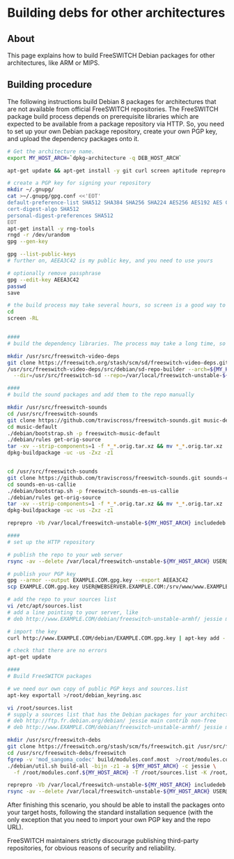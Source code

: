
# Building debs for other architectures 

 

## About

This page explains how to build FreeSWITCH Debian packages for other architectures, like ARM or MIPS.

## Building procedure

The following instructions build Debian 8 packages for architectures that are not available from official FreeSWITCH repositories. The FreeSWITCH package build process depends on prerequisite libraries which are expected to be available from a package repository via HTTP. So, you need to set up your own Debian package repository, create your own PGP key, and upload the dependency packages onto it.

```bash
# Get the architecture name. 
export MY_HOST_ARCH=`dpkg-architecture -q DEB_HOST_ARCH`

apt-get update && apt-get install -y git curl screen aptitude reprepro make sox flac

# create a PGP key for signing your repository
mkdir ~/.gnupg/
cat >~/.gnupg/gpg.conf <<'EOT'
default-preference-list SHA512 SHA384 SHA256 SHA224 AES256 AES192 AES CAST5 BZIP2 ZLIB ZIP Uncompressed
cert-digest-algo SHA512
personal-digest-preferences SHA512
EOT
apt-get install -y rng-tools
rngd -r /dev/urandom
gpg --gen-key

gpg --list-public-keys
# further on, AEEA3C42 is my public key, and you need to use yours

# optionally remove passphrase
gpg --edit-key AEEA3C42
passwd
save

# the build process may take several hours, so screen is a good way to avoid terminal interruptions
cd 
screen -RL


####
# build the dependency libraries. The process may take a long time, so use Ctrl-A Ctrl-D to detach from the screen if needed

mkdir /usr/src/freeswitch-video-deps
git clone https://freeswitch.org/stash/scm/sd/freeswitch-video-deps.git /usr/src/freeswitch-video-deps/src
/usr/src/freeswitch-video-deps/src/debian/sd-repo-builder --arch=${MY_HOST_ARCH} \
  --dir=/usr/src/freeswitch-sd --repo=/var/local/freeswitch-unstable-${MY_HOST_ARCH} --sign=AEEA3C42

####
# build the sound packages and add them to the repo manually

mkdir /usr/src/freeswitch-sounds
cd /usr/src/freeswitch-sounds
git clone https://github.com/traviscross/freeswitch-sounds.git music-default
cd music-default
./debian/bootstrap.sh -p freeswitch-music-default
./debian/rules get-orig-source
tar -xv --strip-components=1 -f *_*.orig.tar.xz && mv *_*.orig.tar.xz ../
dpkg-buildpackage -uc -us -Zxz -z1


cd /usr/src/freeswitch-sounds
git clone https://github.com/traviscross/freeswitch-sounds.git sounds-en-us-callie
cd sounds-en-us-callie
./debian/bootstrap.sh -p freeswitch-sounds-en-us-callie
./debian/rules get-orig-source
tar -xv --strip-components=1 -f *_*.orig.tar.xz && mv *_*.orig.tar.xz ../
dpkg-buildpackage -uc -us -Zxz -z1

reprepro -Vb /var/local/freeswitch-unstable-${MY_HOST_ARCH} includedeb jessie /usr/src/freeswitch-sounds/*.deb

####
# set up the HTTP repository 

# publish the repo to your web server
rsync -av --delete /var/local/freeswitch-unstable-${MY_HOST_ARCH} USER@WEBSERVER.EXAMPLE.COM:/srv/www/www.EXAMPLE.COM/debian

# publish your PGP key
gpg --armor --output EXAMPLE.COM.gpg.key --export AEEA3C42
scp EXAMPLE.COM.gpg.key USER@WEBSERVER.EXAMPLE.COM:/srv/www/www.EXAMPLE.COM/debian

# add the repo to your sources list
vi /etc/apt/sources.list
# add a line pointing to your server, like 
# deb http://www.EXAMPLE.COM/debian/freeswitch-unstable-armhf/ jessie main

# import the key 
curl http://www.EXAMPLE.COM/debian/EXAMPLE.COM.gpg.key | apt-key add -

# check that there are no errors
apt-get update 

####
# Build FreeSWITCH packages

# we need our own copy of public PGP keys and sources.list
apt-key exportall >/root/debian_keyring.asc

vi /root/sources.list 
# supply a sources list that has the Debian packages for your architecture and a link to your custom repo:
# deb http://ftp.fr.debian.org/debian/ jessie main contrib non-free
# deb http://www.EXAMPLE.COM/debian/freeswitch-unstable-armhf/ jessie main

mkdir /usr/src/freeswitch-debs
git clone https://freeswitch.org/stash/scm/fs/freeswitch.git /usr/src/freeswitch-debs/freeswitch
cd /usr/src/freeswitch-debs/freeswitch
fgrep -v 'mod_sangoma_codec' build/modules.conf.most  >/root/modules.conf.${MY_HOST_ARCH}  
./debian/util.sh build-all -bijn -z1 -a ${MY_HOST_ARCH} -c jessie \
  -f /root/modules.conf.${MY_HOST_ARCH} -T /root/sources.list -K /root/debian_keyring.asc

reprepro -Vb /var/local/freeswitch-unstable-${MY_HOST_ARCH} includedeb jessie /usr/src/freeswitch-debs/*.deb
rsync -av --delete /var/local/freeswitch-unstable-${MY_HOST_ARCH} USER@WEBSERVER.EXAMPLE.COM:/srv/www/www.EXAMPLE.COM/debian
```

After finishing this scenario, you should be able to install the packages onto your target hosts, following the standard installation sequence (with the only exception that you need to import your own PGP key and the repo URL).

FreeSWITCH maintainers strictly discourage publishing third-party repositories, for obvious reasons of security and reliability.


